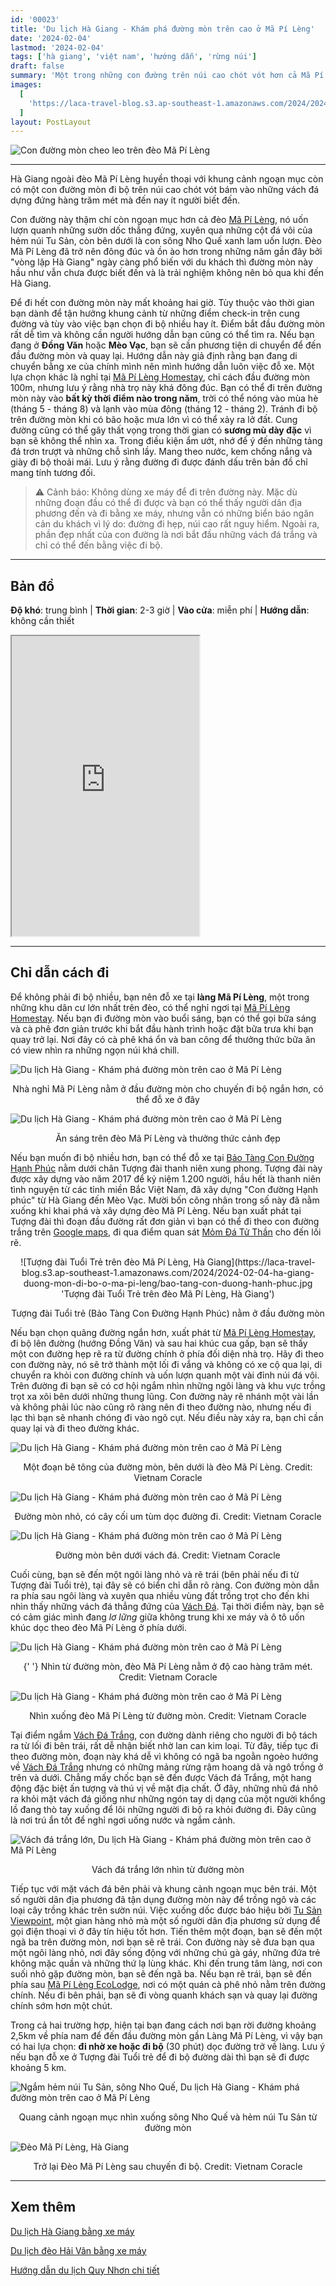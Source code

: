 ```yaml
---
id: '00023'
title: 'Du lịch Hà Giang - Khám phá đường mòn trên cao ở Mã Pí Lèng'
date: '2024-02-04'
lastmod: '2024-02-04'
tags: ['hà giang', 'việt nam', 'hướng dẫn', 'rừng núi']
draft: false
summary: 'Một trong những con đường trên núi cao chót vót hơn cả Mã Pí Lèng mà ít người biết.'
images:
  [
    'https://laca-travel-blog.s3.ap-southeast-1.amazonaws.com/2024/2024-02-04-ha-giang-duong-mon-di-bo-o-ma-pi-leng/duong-mon-tren-deo-ma-pi-leng.jpg',
  ]
layout: PostLayout
---
```


![Con đường mòn cheo leo trên đèo Mã Pí Lèng](https://laca-travel-blog.s3.ap-southeast-1.amazonaws.com/2024/2024-02-04-ha-giang-duong-mon-di-bo-o-ma-pi-leng/duong-mon-tren-deo-ma-pi-leng.jpg 'Con đường mòn cheo leo trên đèo Mã Pí Lèng')

<TOCInline toc={props.toc} asDisclosure toHeading={3} />

---

Hà Giang ngoài đèo Mã Pí Lèng huyền thoại với khung cảnh ngoạn mục còn có một con đường mòn đi bộ trên núi cao chót vót bám vào những vách đá dựng đứng hàng trăm mét mà đến nay ít người biết đến.

Con đường này thậm chí còn ngoạn mục hơn cả đèo [Mã Pí Lèng](https://www.google.com/maps/d/u/0/viewer?mid=1CJQfZ99cW8g0SEwkgChyYqDc_YoGD0Q&femb=1&ll=23.234999480296914%2C105.40634455238747&z=16), nó uốn lượn quanh những sườn dốc thẳng đứng, xuyên qua những cột đá vôi của hẻm núi Tu Sản, còn bên dưới là con sông Nho Quế xanh lam uốn lượn. Đèo Mã Pí Lèng đã trở nên đông đúc và ồn ào hơn trong những năm gần đây bởi "vòng lặp Hà Giang" ngày càng phổ biến với du khách thì đường mòn này hầu như vẫn chưa được biết đến và là trải nghiệm không nên bỏ qua khi đến Hà Giang.

Để đi hết con đường mòn này mất khoảng hai giờ. Tùy thuộc vào thời gian bạn dành để tận hưởng khung cảnh từ những điểm check-in trên cung đường và tùy vào việc bạn chọn đi bộ nhiều hay ít. Điểm bắt đầu đường mòn rất dễ tìm và không cần người hướng dẫn bạn cũng có thể tìm ra. Nếu bạn đang ở **Đồng Văn** hoặc **Mèo Vạc**, bạn sẽ cần phương tiện di chuyển để đến đầu đường mòn và quay lại. Hướng dẫn này giả định rằng bạn đang di chuyển bằng xe của chính mình nên mình hướng dẫn luôn việc đỗ xe. Một lựa chọn khác là nghỉ tại [Mã Pí Lèng Homestay](https://www.google.com/maps/d/u/0/viewer?mid=1CJQfZ99cW8g0SEwkgChyYqDc_YoGD0Q&femb=1&ll=23.242793066532133%2C105.40917738831034&z=18), chỉ cách đầu đường mòn 100m, nhưng lưu ý rằng nhà trọ này khá đông đúc. Bạn có thể đi trên đường mòn này vào **bất kỳ thời điểm nào trong năm**, trời có thể nóng vào mùa hè (tháng 5 - tháng 8) và lạnh vào mùa đông (tháng 12 - tháng 2). Tránh đi bộ trên đường mòn khi có bão hoặc mưa lớn vì có thể xảy ra lở đất. Cung đường cũng có thể gây thất vọng trong thời gian có **sương mù dày đặc** vì bạn sẽ không thể nhìn xa. Trong điều kiện ẩm ướt, nhớ để ý đến những tảng đá trơn trượt và những chỗ sình lầy. Mang theo nước, kem chống nắng và giày đi bộ thoải mái. Lưu ý rằng đường đi được đánh dấu trên bản đồ chỉ mang tính tương đối.

> ⚠️ Cảnh báo: Không dùng xe máy để đi trên đường này. Mặc dù những đoạn đầu có thể đi được và bạn có thể thấy người dân địa phương đến và đi bằng xe máy, nhưng vẫn có những biển báo ngăn cản du khách vì lý do: đường đi hẹp, núi cao rất nguy hiểm. Ngoài ra, phần đẹp nhất của con đường là nơi bắt đầu những vách đá trắng và chỉ có thể đến bằng việc đi bộ.

---

## Bản đồ

**Độ khó**: trung bình | **Thời gian**: 2-3 giờ | **Vào cửa**: miễn phí | **Hướng dẫn**: không cần thiết

<iframe
  className="w-full"
  src="https://www.google.com/maps/d/u/0/embed?mid=1CJQfZ99cW8g0SEwkgChyYqDc_YoGD0Q&ehbc=2E312F"
  height="480"
></iframe>

---

## Chỉ dẫn cách đi

Để không phải đi bộ nhiều, bạn nên đỗ xe tại **làng Mã Pí Lèng**, một trong những khu dân cư lớn nhất trên đèo, có thể nghỉ ngơi tại [Mã Pí Lèng Homestay](https://www.google.com/maps/d/u/0/viewer?mid=1CJQfZ99cW8g0SEwkgChyYqDc_YoGD0Q&femb=1&ll=23.242793066532133%2C105.40917738831034&z=18). Nếu bạn đi đường mòn vào buổi sáng, bạn có thể gọi bữa sáng và cà phê đơn giản trước khi bắt đầu hành trình hoặc đặt bữa trưa khi bạn quay trở lại. Nơi đây có cà phê khá ổn và ban công để thưởng thức bữa ăn có view nhìn ra những ngọn núi khá chill.

![Du lịch Hà Giang - Khám phá đường mòn trên cao ở Mã Pí Lèng](https://laca-travel-blog.s3.ap-southeast-1.amazonaws.com/2024/2024-02-04-ha-giang-duong-mon-di-bo-o-ma-pi-leng/ma-pi-leng-homestay.jpg 'Mã Pí Lèng Homestay, Hà Giang')

<p align="center">
  Nhà nghỉ Mã Pí Lèng nằm ở đầu đường mòn cho chuyến đi bộ ngắn hơn, có thể đỗ xe ở đây
</p>

![Du lịch Hà Giang - Khám phá đường mòn trên cao ở Mã Pí Lèng](https://laca-travel-blog.s3.ap-southeast-1.amazonaws.com/2024/2024-02-04-ha-giang-duong-mon-di-bo-o-ma-pi-leng/an-sang-tai-ma-pi-leng-homestay.jpg 'Ăn sáng trên đèo Mã Pì Lèng trước khi khởi hành')

<p align="center">Ăn sáng trên đèo Mã Pí Lèng và thưởng thức cảnh đẹp</p>

Nếu bạn muốn đi bộ nhiều hơn, bạn có thể đỗ xe tại [Bảo Tàng Con Đường Hạnh Phúc](https://www.google.com/maps/d/u/0/viewer?mid=1CJQfZ99cW8g0SEwkgChyYqDc_YoGD0Q&femb=1&ll=23.249758999999994%2C105.393883&z=18) nằm dưới chân Tượng đài thanh niên xung phong. Tượng đài này được xây dựng vào năm 2017 để kỷ niệm 1.200 người, hầu hết là thanh niên tình nguyện từ các tỉnh miền Bắc Việt Nam, đã xây dựng "Con đường Hạnh phúc" từ Hà Giang đến Mèo Vạc. Mười bốn công nhân trong số này đã nằm xuống khi khai phá và xây dựng đèo Mã Pí Lèng. Nếu bạn xuất phát tại Tượng đài thì đoạn đầu đường rất đơn giản vì bạn có thể đi theo con đường trắng trên [Google maps](https://www.google.com/maps/d/u/0/viewer?mid=1CJQfZ99cW8g0SEwkgChyYqDc_YoGD0Q&femb=1&ll=23.23919191654343%2C105.40413597865066&z=15), đi qua điểm quan sát [Mỏm Đá Tử Thần](https://www.google.com/maps/d/u/0/viewer?mid=1CJQfZ99cW8g0SEwkgChyYqDc_YoGD0Q&femb=1&ll=23.2422511131643%2C105.39777738657757&z=18) cho đến lối rẽ.

<p align="center">
  ![Tượng đài Tuổi Trẻ trên đèo Mã Pí Lèng, Hà
  Giang](https://laca-travel-blog.s3.ap-southeast-1.amazonaws.com/2024/2024-02-04-ha-giang-duong-mon-di-bo-o-ma-pi-leng/bao-tang-con-duong-hanh-phuc.jpg
  'Tượng đài Tuổi Trẻ trên đèo Mã Pí Lèng, Hà Giang')
</p>

<p align="center">Tượng đài Tuổi trẻ (Bảo Tàng Con Đường Hạnh Phúc) nằm ở đầu đường mòn</p>

Nếu bạn chọn quãng đường ngắn hơn, xuất phát từ [Mã Pí Lèng Homestay](https://www.google.com/maps/d/u/0/viewer?mid=1CJQfZ99cW8g0SEwkgChyYqDc_YoGD0Q&femb=1&ll=23.242538804958663%2C105.4095669325409&z=16), đi bộ lên đường (hướng Đồng Văn) và sau hai khúc cua gấp, bạn sẽ thấy một con đường hẹp rẽ ra từ đường chính ở phía đối diện nhà trọ. Hãy đi theo con đường này, nó sẽ trở thành một lối đi vắng và không có xe cộ qua lại, di chuyển ra khỏi con đường chính và uốn lượn quanh một vài đỉnh núi đá vôi. Trên đường đi bạn sẽ có cơ hội ngắm nhìn những ngôi làng và khu vực trồng trọt xa xôi bên dưới những thung lũng. Con đường này rẽ nhánh một vài lần và không phải lúc nào cũng rõ ràng nên đi theo đường nào, nhưng nếu đi lạc thì bạn sẽ nhanh chóng đi vào ngõ cụt. Nếu điều này xảy ra, bạn chỉ cần quay lại và đi theo đường khác.

![Du lịch Hà Giang - Khám phá đường mòn trên cao ở Mã Pí Lèng](https://laca-travel-blog.s3.ap-southeast-1.amazonaws.com/2024/2024-02-04-ha-giang-duong-mon-di-bo-o-ma-pi-leng/duong-mon-di-bo-sky-path.jpg 'Đường mòn đi bộ Sky Path, Hà Giang')

<p align="center">
  Một đoạn bê tông của đường mòn, bên dưới là đèo Mã Pí Lèng. Credit: Vietnam Coracle
</p>

![Du lịch Hà Giang - Khám phá đường mòn trên cao ở Mã Pí Lèng](https://laca-travel-blog.s3.ap-southeast-1.amazonaws.com/2024/2024-02-04-ha-giang-duong-mon-di-bo-o-ma-pi-leng/duong-mon-di-bo-sky-path-2.jpg 'Đường mòn đi bộ Sky Path, Hà Giang')

<p align="center">Đường mòn nhỏ, có cây cối um tùm dọc đường đi. Credit: Vietnam Coracle </p>

![Du lịch Hà Giang - Khám phá đường mòn trên cao ở Mã Pí Lèng](https://laca-travel-blog.s3.ap-southeast-1.amazonaws.com/2024/2024-02-04-ha-giang-duong-mon-di-bo-o-ma-pi-leng/duong-mon-di-bo-sky-path-3.jpg 'Đường mòn đi bộ Sky Path, Hà Giang')

<p align="center">Đường mòn bên dưới vách đá. Credit: Vietnam Coracle</p>

Cuối cùng, bạn sẽ đến một ngôi làng nhỏ và rẽ trái (bên phải nếu đi từ Tượng đài Tuổi trẻ), tại đây sẽ có biển chỉ dẫn rõ ràng. Con đường mòn dẫn ra phía sau ngôi làng và xuyên qua nhiều vùng đất trồng trọt cho đến khi nhìn thấy những vách đá thẳng đứng của [Vách Đá](https://www.google.com/maps/d/u/0/viewer?mid=1CJQfZ99cW8g0SEwkgChyYqDc_YoGD0Q&femb=1&ll=23.237782181275648%2C105.40413277707673&z=17). Tại thời điểm này, bạn sẽ có cảm giác mình đang _lơ lững_ giữa không trung khi xe máy và ô tô uốn khúc dọc theo đèo Mã Pí Lèng ở phía dưới.

![Du lịch Hà Giang - Khám phá đường mòn trên cao ở Mã Pí Lèng](https://laca-travel-blog.s3.ap-southeast-1.amazonaws.com/2024/2024-02-04-ha-giang-duong-mon-di-bo-o-ma-pi-leng/duong-mon-di-bo-sky-path-4.jpg 'Đường mòn đi bộ Sky Path, Hà Giang')

<p align="center">
  {' '}
  Nhìn từ đường mòn, đèo Mã Pí Lèng nằm ở độ cao hàng trăm mét. Credit: Vietnam Coracle
</p>

![Du lịch Hà Giang - Khám phá đường mòn trên cao ở Mã Pí Lèng](https://laca-travel-blog.s3.ap-southeast-1.amazonaws.com/2024/2024-02-04-ha-giang-duong-mon-di-bo-o-ma-pi-leng/duong-mon-di-bo-sky-path-5.jpg 'Đường mòn đi bộ Sky Path, Hà Giang')

<p align="center">Nhìn xuống đèo Mã Pí Lèng từ đường mòn. Credit: Vietnam Coracle</p>

Tại điểm ngắm [Vách Đá Trắng](https://www.google.com/maps/d/u/0/viewer?mid=1CJQfZ99cW8g0SEwkgChyYqDc_YoGD0Q&femb=1&ll=23.233010599805972%2C105.40708320699311&z=17), con đường dành riêng cho người đi bộ tách ra từ lối đi bên trái, rất dễ nhận biết nhờ lan can kim loại. Từ đây, tiếp tục đi theo đường mòn, đoạn này khá dễ vì không có ngã ba ngoằn ngoèo hướng về [Vách Đá Trắng](https://www.google.com/maps/d/u/0/viewer?mid=1CJQfZ99cW8g0SEwkgChyYqDc_YoGD0Q&femb=1&ll=23.233010599805972%2C105.40708320699311&z=17) nhưng có những mảng rừng rậm hoang dã và ngô trồng ở trên và dưới. Chẳng mấy chốc bạn sẽ đến được Vách đá Trắng, một hang động đặc biệt ấn tượng và thú vị về mặt địa chất. Ở đây, những nhũ đá nhô ra khỏi mặt vách đá giống như những ngón tay dị dạng của một người khổng lồ đang thò tay xuống để lôi những người đi bộ ra khỏi đường đi. Đây cũng là nơi trú ẩn tốt để nghỉ ngơi uống nước và ngắm cảnh.

![Vách đá trắng lớn, Du lịch Hà Giang - Khám phá đường mòn trên cao ở Mã Pí Lèng](https://laca-travel-blog.s3.ap-southeast-1.amazonaws.com/2024/2024-02-04-ha-giang-duong-mon-di-bo-o-ma-pi-leng/vach-da-trang.jpg 'Vách đá trắng lớn, đường mòn đi bộ Sky Path, Hà Giang')

<p align="center">Vách đá trắng lớn nhìn từ đường mòn</p>

Tiếp tục với mặt vách đá bên phải và khung cảnh ngoạn mục bên trái. Một số người dân địa phương đã tận dụng đường mòn này để trồng ngô và các loại cây trồng khác trên sườn núi. Việc xuống dốc được báo hiệu bởi [Tu Sản Viewpoint](https://www.google.com/maps/d/u/0/viewer?mid=1CJQfZ99cW8g0SEwkgChyYqDc_YoGD0Q&femb=1&ll=23.229373623643166%2C105.4113683144784&z=18), một gian hàng nhỏ mà một số người dân địa phương sử dụng để gọi điện thoại vì ở đây tín hiệu tốt hơn. Tiến thêm một đoạn, bạn sẽ đến một ngã ba trên đường mòn, nơi bạn sẽ rẽ trái. Con đường này sẽ đưa bạn qua một ngôi làng nhỏ, nơi đây sống động với những chú gà gáy, những đứa trẻ không mặc quần và những thứ lạ lùng khác. Khi đến trung tâm làng, nơi con suối nhỏ gặp đường mòn, bạn sẽ đến ngã ba. Nếu bạn rẽ trái, bạn sẽ đến phía sau [Mã Pí Lèng EcoLodge](https://www.google.com/maps/d/u/0/viewer?mid=1CJQfZ99cW8g0SEwkgChyYqDc_YoGD0Q&femb=1&ll=23.229878900755804%2C105.41423827812433&z=18), nơi có một quán cà phê nhỏ nằm trên đường chính. Nếu đi bên phải, bạn sẽ đi vòng quanh khách sạn và quay lại đường chính sớm hơn một chút.

Trong cả hai trường hợp, hiện tại bạn đang cách nơi bạn rời đường khoảng 2,5km về phía nam để đến đầu đường mòn gần Làng Mã Pí Lèng, vì vậy bạn có hai lựa chọn: **đi nhờ xe hoặc đi bộ** (30 phút) dọc đường trở về làng. Lưu ý nếu bạn đỗ xe ở Tượng đài Tuổi trẻ để đi bộ đường dài thì bạn sẽ đi được khoảng 5 km.

![Ngắm hẻm núi Tu Sản, sông Nho Quế, Du lịch Hà Giang - Khám phá đường mòn trên cao ở Mã Pí Lèng](https://laca-travel-blog.s3.ap-southeast-1.amazonaws.com/2024/2024-02-04-ha-giang-duong-mon-di-bo-o-ma-pi-leng/Great+white+cliff+Viewpoint.jpg 'Ngắm hẻm núi Tu Sản, sông Nho Quế, Hà Giang')

<p align="center"> Quang cảnh ngoạn mục nhìn xuống sông Nho Quế và hẻm núi Tu Sản từ đường mòn</p>

![Đèo Mã Pí Lèng, Hà Giang](https://laca-travel-blog.s3.ap-southeast-1.amazonaws.com/2024/2024-02-04-ha-giang-duong-mon-di-bo-o-ma-pi-leng/tro-lai-deo-ma-pi-leng.jpg 'Đèo Mã Pí Lèng, Hà Giang')

<p align="center">Trở lại Đèo Mã Pí Lèng sau chuyến đi bộ. Credit: Vietnam Coracle</p>

---

## Xem thêm

[Du lịch Hà Giang bằng xe máy](https://laca.fun/blog/huong-dan-di-bui-ha-giang-bang-xe-may)

[Du lịch đèo Hải Vân bằng xe máy](https://laca.fun/blog/du-lich-bui-deo-hai-van-bang-xe-may)

[Hướng dẫn du lịch Quy Nhơn chi tiết](https://laca.fun/blog/huong-dan-du-lich-quy-nhon-chi-tiet)
